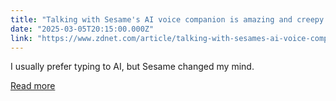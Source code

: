 ```yaml
---
title: "Talking with Sesame's AI voice companion is amazing and creepy - see for yourself"
date: "2025-03-05T20:15:00.000Z"
link: "https://www.zdnet.com/article/talking-with-sesames-ai-voice-companion-is-amazing-and-creepy-see-for-yourself/"
---
```


I usually prefer typing to AI, but Sesame changed my mind.

[Read more](https://www.zdnet.com/article/talking-with-sesames-ai-voice-companion-is-amazing-and-creepy-see-for-yourself/)
